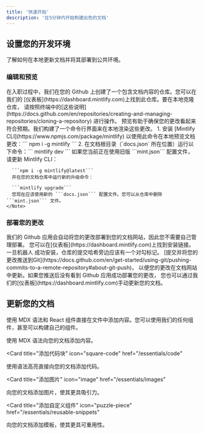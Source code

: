 ```yaml
---
title: '快速开始'
description: '在5分钟内开始构建出色的文档'
---
```


## 设置您的开发环境

了解如何在本地更新文档并将其部署到公共环境。

### 编辑和预览

<AccordionGroup>
  <Accordion icon="github" title="在本地克隆您的文档">
    在入职过程中，我们在您的 Github 上创建了一个包含文档内容的仓库。您可以在我们的
    [仪表板](https://dashboard.mintlify.com)上找到此仓库。要在本地克隆仓库，
    请按照终端中的[这些说明](https://docs.github.com/en/repositories/creating-and-managing-repositories/cloning-a-repository)
    进行操作。
  </Accordion>
  <Accordion icon="rectangle-terminal" title="预览更改">
    预览有助于确保您的更改看起来符合预期。我们构建了一个命令行界面来在本地渲染这些更改。
    1. 安装
    [Mintlify CLI](https://www.npmjs.com/package/mintlify) 以使用此命令在本地预览文档更改：``` npm i -g mintlify ```
    2. 在文档根目录（`docs.json` 所在位置）运行以下命令：``` mintlify dev ```
    <Note>
      如果您当前正在使用旧版 ```mint.json``` 配置文件，请更新 Mintlify CLI：


      ```npm i -g mintlify@latest```
      并在您的文档仓库中运行新的升级命令：

      ```mintlify upgrade```
      您现在应该使用新的 ```docs.json``` 配置文件。您可以从仓库中删除 ```mint.json``` 文件。
    </Note>
  </Accordion>
</AccordionGroup>

### 部署您的更改

<AccordionGroup>

<Accordion icon="message-bot" title="安装我们的 Github 应用">
  我们的 Github 应用会自动将您的更改部署到您的文档网站，因此您不需要自己管理部署。
  您可以在[仪表板](https://dashboard.mintlify.com)上找到安装链接。一旦机器人
  成功安装，仓库的提交哈希旁边应该有一个对勾标记。
</Accordion>
<Accordion icon="rocket" title="推送您的更改">
  [提交并将您的更改推送到Git](https://docs.github.com/en/get-started/using-git/pushing-commits-to-a-remote-repository#about-git-push)，
  以便您的更改在文档网站中更新。如果您推送后没有看到 Github 应用成功部署您的更改，
  您也可以通过我们的[仪表板](https://dashboard.mintlify.com)手动更新您的文档。
</Accordion>

</AccordionGroup>

## 更新您的文档

使用 MDX 语法和 React 组件直接在文件中添加内容。您可以使用我们的任何组件，甚至可以构建自己的组件。

<CardGroup>

<Card title="使用 MDX 添加内容" icon="file" href="/essentials/markdown">
  使用 MDX 语法向您的文档添加内容。
</Card>

<Card
  title="添加代码块"
  icon="square-code"
  href="/essentials/code"
>
  使用语法高亮直接向您的文档添加代码。
</Card>

<Card
  title="添加图片"
  icon="image"
  href="/essentials/images"
>
  向您的文档添加图片，使其更具吸引力。
</Card>

<Card
  title="添加自定义组件"
  icon="puzzle-piece"
  href="/essentials/reusable-snippets"
>
  向您的文档添加模板，使其更具可重用性。
</Card>

</CardGroup>
